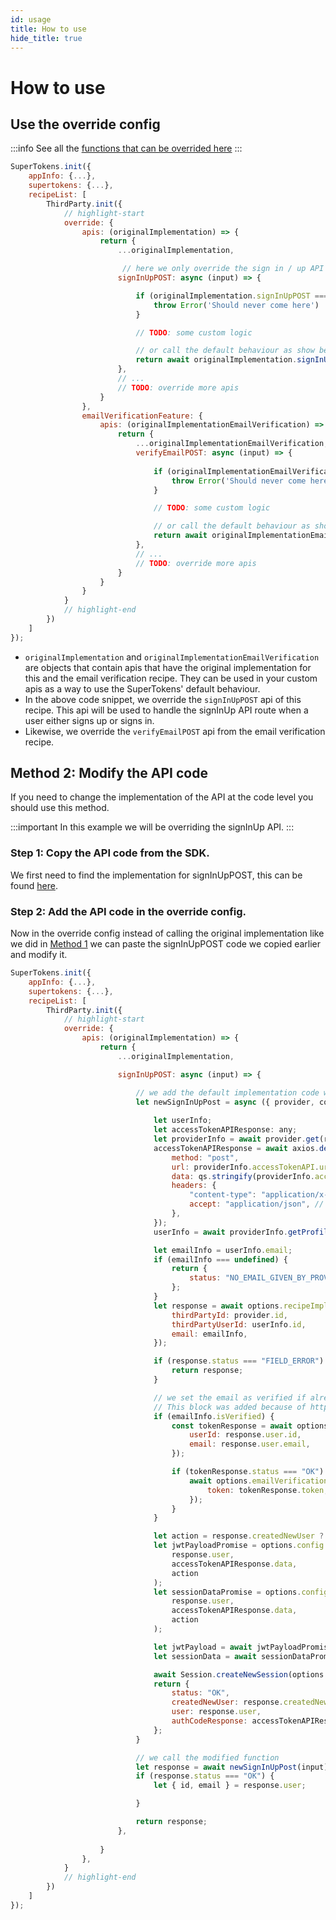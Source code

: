 ```yaml
---
id: usage
title: How to use
hide_title: true
---
```



# How to use

## Use the override config

:::info
See all the [functions that can be overrided here](/docs/nodejs/thirdparty/override/apis)
:::

<BackendSDKTabs>
<TabItem value="nodejs">

```jsx
SuperTokens.init({
    appInfo: {...},
    supertokens: {...},
    recipeList: [
        ThirdParty.init({
            // highlight-start
            override: {
                apis: (originalImplementation) => {
                    return {
                        ...originalImplementation,

                         // here we only override the sign in / up API logic 
                        signInUpPOST: async (input) => {

                            if (originalImplementation.signInUpPOST === undefined){
                                throw Error('Should never come here')
                            }

                            // TODO: some custom logic

                            // or call the default behaviour as show below
                            return await originalImplementation.signInUpPOST(input);
                        },
                        // ...
                        // TODO: override more apis
                    }
                },
                emailVerificationFeature: {
                    apis: (originalImplementationEmailVerification) => {
                        return {
                            ...originalImplementationEmailVerification,
                            verifyEmailPOST: async (input) => {
                                
                                if (originalImplementationEmailVerification.verifyEmailPOST === undefined){
                                    throw Error('Should never come here')
                                }

                                // TODO: some custom logic

                                // or call the default behaviour as show below
                                return await originalImplementationEmailVerification.verifyEmailPOST(input);
                            },
                            // ...
                            // TODO: override more apis
                        }
                    }
                }
            }
            // highlight-end
        })
    ]
});
```
</TabItem>
</BackendSDKTabs>

- `originalImplementation` and `originalImplementationEmailVerification` are objects that contain apis that have the original implementation for this and the email verification recipe. They can be used in your custom apis as a way to use the SuperTokens' default behaviour.
- In the above code snippet, we override the `signInUpPOST` api of this recipe. This api will be used to handle the signInUp API route when a user either signs up or signs in.
- Likewise, we override the `verifyEmailPOST` api from the email verification recipe.


## Method 2: Modify the API code

If you need to change the implementation of the API at the code level you should use this method.

:::important
In this example we will be overriding the signInUp API.
:::

### Step 1: Copy the API code from the SDK.

We first need to find the implementation for signInUpPOST, this can be found [here](https://github.com/supertokens/supertokens-node/blob/master/lib/ts/recipe/thirdparty/api/implementation.ts#L38).

### Step 2: Add the API code in the override config.

Now in the override config instead of calling the original implementation like we did in [Method 1](#method-1-use-the-override-config) we can paste the signInUpPOST code we copied earlier and modify it.

<BackendSDKTabs>
<TabItem value="nodejs">

```jsx
SuperTokens.init({
    appInfo: {...},
    supertokens: {...},
    recipeList: [
        ThirdParty.init({
            // highlight-start
            override: {
                apis: (originalImplementation) => {
                    return {
                        ...originalImplementation,

                        signInUpPOST: async (input) => {

                            // we add the default implementation code we copied from the SDK and add custom logic.
                            let newSignInUpPost = async ({ provider, code, redirectURI, options }) => {
                                
                                let userInfo;
                                let accessTokenAPIResponse: any;
                                let providerInfo = await provider.get(redirectURI, code);
                                accessTokenAPIResponse = await axios.default({
                                    method: "post",
                                    url: providerInfo.accessTokenAPI.url,
                                    data: qs.stringify(providerInfo.accessTokenAPI.params),
                                    headers: {
                                        "content-type": "application/x-www-form-urlencoded",
                                        accept: "application/json", // few providers like github don't send back json response by default
                                    },
                                });
                                userInfo = await providerInfo.getProfileInfo(accessTokenAPIResponse.data);

                                let emailInfo = userInfo.email;
                                if (emailInfo === undefined) {
                                    return {
                                        status: "NO_EMAIL_GIVEN_BY_PROVIDER",
                                    };
                                }
                                let response = await options.recipeImplementation.signInUp({
                                    thirdPartyId: provider.id,
                                    thirdPartyUserId: userInfo.id,
                                    email: emailInfo,
                                });

                                if (response.status === "FIELD_ERROR") {
                                    return response;
                                }

                                // we set the email as verified if already verified by the OAuth provider.
                                // This block was added because of https://github.com/supertokens/supertokens-core/issues/295
                                if (emailInfo.isVerified) {
                                    const tokenResponse = await options.emailVerificationRecipeImplementation.createEmailVerificationToken({
                                        userId: response.user.id,
                                        email: response.user.email,
                                    });

                                    if (tokenResponse.status === "OK") {
                                        await options.emailVerificationRecipeImplementation.verifyEmailUsingToken({
                                            token: tokenResponse.token,
                                        });
                                    }
                                }

                                let action = response.createdNewUser ? "signup" : "signin";
                                let jwtPayloadPromise = options.config.sessionFeature.setJwtPayload(
                                    response.user,
                                    accessTokenAPIResponse.data,
                                    action
                                );
                                let sessionDataPromise = options.config.sessionFeature.setSessionData(
                                    response.user,
                                    accessTokenAPIResponse.data,
                                    action
                                );

                                let jwtPayload = await jwtPayloadPromise;
                                let sessionData = await sessionDataPromise;

                                await Session.createNewSession(options.res, response.user.id, jwtPayload, sessionData);
                                return {
                                    status: "OK",
                                    createdNewUser: response.createdNewUser,
                                    user: response.user,
                                    authCodeResponse: accessTokenAPIResponse.data,
                                };
                            }

                            // we call the modified function
                            let response = await newSignInUpPost(input);
                            if (response.status === "OK") {
                                let { id, email } = response.user;

                            }

                            return response;
                        },
                        
                    }
                },
            }
            // highlight-end
        })
    ]
});
```
</TabItem>
</BackendSDKTabs>